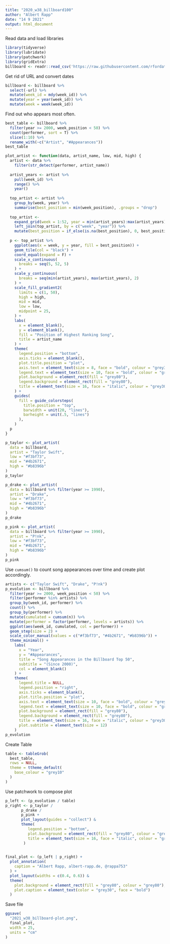 ```yaml
---
title: "2020_w38_billboard100"
author: "Albert Rapp"
date: "14 9 2021"
output: html_document
---
```


Read data and load libraries

```r
library(tidyverse)
library(lubridate)
library(patchwork)
library(gridExtra)
billboard <- readr::read_csv('https://raw.githubusercontent.com/rfordatascience/tidytuesday/master/data/2021/2021-09-14/billboard.csv')
```

Get rid of URL and convert dates

```r
billboard <- billboard %>% 
  select(-url) %>% 
  mutate(week_id = mdy(week_id)) %>% 
  mutate(year = year(week_id)) %>% 
  mutate(week = week(week_id))
```

Find out who appears most often.

```r
best_table <- billboard %>% 
  filter(year >= 2000, week_position < 50) %>% 
  count(performer, sort = T) %>% 
  slice(1:10) %>% 
  rename_with(~c("Artist", "#Appearances"))
best_table
```


```r
plot_artist <- function(data, artist_name, low, mid, high) {
  artist <- data %>% 
    filter(str_detect(performer, artist_name))
  
  artist_years <- artist %>% 
    pull(week_id) %>% 
    range() %>% 
    year()
  
  top_artist <- artist %>% 
    group_by(week, year) %>% 
    summarise(best_position = min(week_position), .groups = "drop") 
  
  top_artist <- 
    expand_grid(week = 1:52, year = min(artist_years):max(artist_years)) %>% 
    left_join(top_artist, by = c("week", "year")) %>% 
    mutate(best_position = if_else(is.na(best_position), 0, best_position))
  
  p <- top_artist %>% 
    ggplot(aes(x = week, y = year, fill = best_position)) +
    geom_tile(col = "black") +
    coord_equal(expand = F) +
    scale_x_continuous(
      breaks = seq(5, 52, 5)
    ) +
    scale_y_continuous(
      breaks = seq(min(artist_years), max(artist_years), 2)
    ) +
    scale_fill_gradient2(
      limits = c(1, 50),
      high = high,
      mid = mid,
      low = low,
      midpoint = 25,
    ) +
    labs(
      x = element_blank(),
      y = element_blank(),
      fill = "Position of Highest Ranking Song",
      title = artist_name
    ) +
    theme(
      legend.position = "bottom",
      axis.ticks = element_blank(),
      plot.title.position = "plot",
      axis.text = element_text(size = 8, face = "bold", colour = "grey30"),
      legend.text = element_text(size = 10, face = "bold", colour = "grey30"),
      plot.background = element_rect(fill = "grey80"),
      legend.background = element_rect(fill = "grey80"),
      title = element_text(size = 16, face = "italic", colour = "grey30"),
    ) +
    guides(
      fill = guide_colorsteps(
        title.position = "top",
        barwidth = unit(20, "lines"), 
        barheight = unit(.5, "lines")
      ),
    ) 
  p
}
```



```r
p_taylor <- plot_artist(
  data = billboard, 
  artist = "Taylor Swift", 
  low = "#f3bf73", 
  mid = "#4b2671", 
  high = "#b8396b"
)
p_taylor
```


```r
p_drake <- plot_artist(
  data = billboard %>% filter(year >= 1990), 
  artist = "Drake", 
  low = "#f3bf73", 
  mid = "#4b2671", 
  high = "#b8396b"
)
p_drake
```


```r
p_pink <- plot_artist(
  data = billboard %>% filter(year >= 1990), 
  artist = "P!nk", 
  low = "#f3bf73", 
  mid = "#4b2671", 
  high = "#b8396b"
)
p_pink
```


Use `cumsum()` to count song appearances over time and create plot accordingly.

```r
artists <- c("Taylor Swift", "Drake", "P!nk")
p_evolution <- billboard %>% 
  filter(year >= 2000, week_position < 50) %>% 
  filter(performer %in% artists) %>% 
  group_by(week_id, performer) %>% 
  count() %>% 
  group_by(performer) %>% 
  mutate(cumulated = cumsum(n)) %>% 
  mutate(performer = factor(performer, levels = artists)) %>% 
  ggplot(aes(week_id, cumulated, col = performer)) +
  geom_step(size = 2) +
  scale_color_manual(values = c("#f3bf73", "#4b2671", "#b8396b")) +
  theme_minimal() +
    labs(
      x = "Year",
      y = "#Appearances",
      title = "Song Appearances in the Billboard Top 50",
      subtitle = "(Since 2000)",
      col = element_blank()
    ) +
    theme(
      legend.title = NULL,
      legend.position = "right",
      axis.ticks = element_blank(),
      plot.title.position = "plot",
      axis.text = element_text(size = 10, face = "bold", colour = "grey30"),
      legend.text = element_text(size = 10, face = "bold", colour = "grey30"),
      plot.background = element_rect(fill = "grey80"),
      legend.background = element_rect(fill = "grey80"),
      title = element_text(size = 16, face = "italic", colour = "grey30"),
      plot.subtitle = element_text(size = 12)
    )
p_evolution
```

Create Table

```r
table <- tableGrob(
  best_table, 
  rows = NULL,
  theme = ttheme_default(
    base_colour = "grey10"
  )
)
```

Use patchwork to compose plot

```r
p_left <- (p_evolution / table)
p_right <- p_taylor / 
       p_drake / 
       p_pink + 
       plot_layout(guides = "collect") & 
       theme(
          legend.position = "bottom",
          plot.background = element_rect(fill = "grey80", colour = "grey80"),
          title = element_text(size = 16, face = "italic", colour = "grey30")
        ) 
   

final_plot <- (p_left | p_right) +
  plot_annotation(
    caption = "Albert Rapp, albert-rapp.de, @rappa753"
  ) + 
  plot_layout(widths = c(0.4, 0.6)) &
  theme(
    plot.background = element_rect(fill = "grey80", colour = "grey80"),
    plot.caption = element_text(color = "grey30", face = "bold")
  ) 
```

Save file

```r
ggsave(
  "2021_w38_billboard-plot.png",
  final_plot,
  width = 25, 
  units = "cm"
)
```



